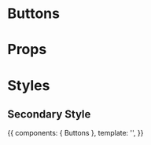 
<Meta title="Buttons/Secondary" Component={Buttons} />

# Buttons

<Preview>
  <Story id="buttons--normal" height="60px" />
</Preview>

# Props

<Props of={Buttons} />

# Styles

## Secondary Style

<Story name="secondary" height="60px">
  {{
    components: { Buttons },
    template: '<Buttons name="secondary" className="secondary" :useDiv="false" :isLoading="false" />',
  }}
</Story>